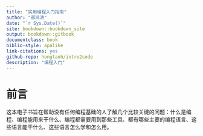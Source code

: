 ```yaml
--- 
title: "实用编程入门指南"
author: "郝鸿涛"
date: "`r Sys.Date()`"
site: bookdown::bookdown_site
output: bookdown::gitbook
documentclass: book
biblio-style: apalike
link-citations: yes
github-repo: hongtaoh/intro2code
description: "编程入门"
---
```

# 前言{-}

这本电子书旨在帮助没有任何编程基础的人了解几个比较关键的问题：什么是编程、编程能用来干什么、编程都需要用到那些工具、都有哪些主要的编程语言、这些语言能干什么、这些语言怎么学和怎么用。
